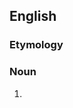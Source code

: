 ==English==

===Etymology===
{{suffix|en|duel|ist}}

===Noun===
{{en-noun}}

# {{lb|en|British spelling}} {{alt form|duelist|lang=en|nocap=1}}